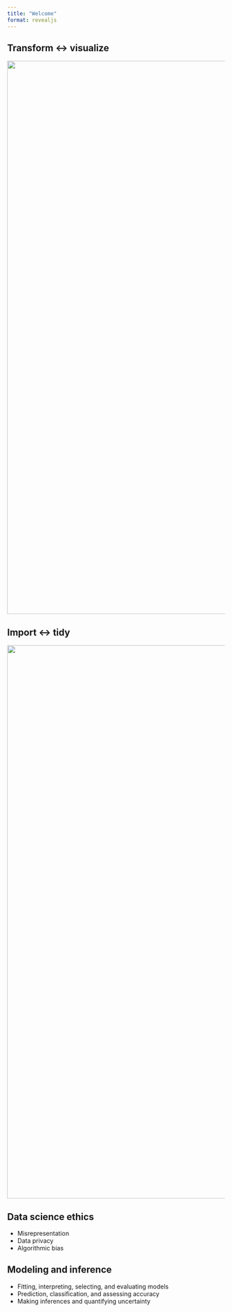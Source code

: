 ```yaml
---
title: "Welcome"
format: revealjs
---
```


## Transform \<-\> visualize

![](images/data-science-cycle/data-science-cycle.001.png){fig-align="left" width="1280"}

## Import \<-\> tidy

![](images/data-science-cycle/data-science-cycle.002.png){fig-align="left" width="1280"}

## Data science ethics

-   Misrepresentation
-   Data privacy
-   Algorithmic bias

## Modeling and inference

::: incremental
-   Fitting, interpreting, selecting, and evaluating models
-   Prediction, classification, and assessing accuracy
-   Making inferences and quantifying uncertainty
:::

